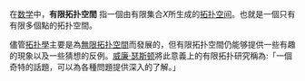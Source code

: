 {{Multiple issues|
{{Expert needed|subject=数学|time=2021-02-09T00:11:26+00:00}}
{{Expand language|1=en|time=2021-02-10T12:16:27+00:00}}
{{Unreferenced|time=2021-02-11T04:07:24+00:00}}
}}
在[[数学|数学]]中，'''有限拓扑空間''' 指一個由有限集合<math>X</math>所生成的[[拓扑空间|拓扑空间]]。也就是一個只有有限多個點的拓扑空間。

儘管[[拓扑學|拓扑學]]主要是為[[無限拓扑空間|無限拓扑空間]]而發展的，但有限拓扑空間仍能够提供一些有趣的現象以及一些猜想的反例。[[威廉·瑟斯顿|威廉·瑟斯顿]]將此意義上的有限拓扑研究稱為:「一個奇特的話題，可以為各種問題提供深入的了解。」